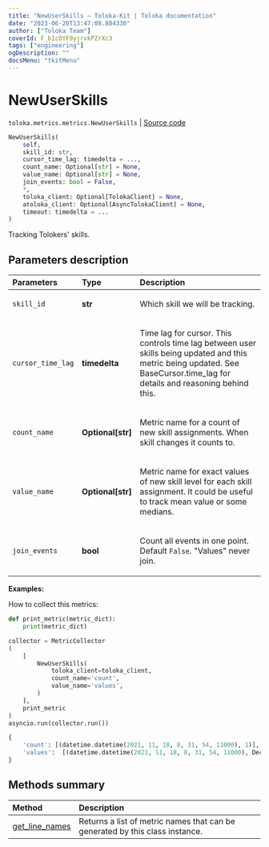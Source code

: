 ```yaml
---
title: "NewUserSkills — Toloka-Kit | Toloka documentation"
date: "2023-06-20T13:47:08.804330"
author: ["Toloka Team"]
coverId: F_bIcOYF9yjrxkPZrXc3
tags: ["engineering"]
ogDescription: ""
docsMenu: "tkitMenu"
---
```


# NewUserSkills

`toloka.metrics.metrics.NewUserSkills` | [Source code](https://github.com/Toloka/toloka-kit/blob/v1.2.0/src/metrics/metrics.py#L271)

```python
NewUserSkills(
    self,
    skill_id: str,
    cursor_time_lag: timedelta = ...,
    count_name: Optional[str] = None,
    value_name: Optional[str] = None,
    join_events: bool = False,
    *,
    toloka_client: Optional[TolokaClient] = None,
    atoloka_client: Optional[AsyncTolokaClient] = None,
    timeout: timedelta = ...
)
```

Tracking Tolokers' skills.

## Parameters description

| Parameters | Type | Description |
| :----------| :----| :-----------|
`skill_id`|**str**|<p>Which skill we will be tracking.</p>
`cursor_time_lag`|**timedelta**|<p>Time lag for cursor. This controls time lag between user skills being updated and this metric being updated. See BaseCursor.time_lag for details and reasoning behind this.</p>
`count_name`|**Optional\[str\]**|<p>Metric name for a count of new skill assignments. When skill changes it counts to.</p>
`value_name`|**Optional\[str\]**|<p>Metric name for exact values of new skill level for each skill assignment. It could be useful to track mean value or some medians.</p>
`join_events`|**bool**|<p>Count all events in one point.  Default `False`. &quot;Values&quot; never join.</p>

**Examples:**

How to collect this metrics:

```python
def print_metric(metric_dict):
    print(metric_dict)

collector = MetricCollector
(
    [
        NewUserSkills(
            toloka_client=toloka_client,
            count_name='count',
            value_name='values',
        )
    ],
    print_metric
)
asyncio.run(collector.run())
```

```python
{
    'count': [(datetime.datetime(2021, 11, 18, 8, 31, 54, 11000), 1)],
    'values':  [(datetime.datetime(2021, 11, 18, 8, 31, 54, 11000), Decimal('50.000000000000'))],
}
```

## Methods summary

| Method | Description |
| :------| :-----------|
[get_line_names](/docs/toloka-kit/reference/toloka.metrics.metrics.NewUserSkills.get_line_names)| Returns a list of metric names that can be generated by this class instance.